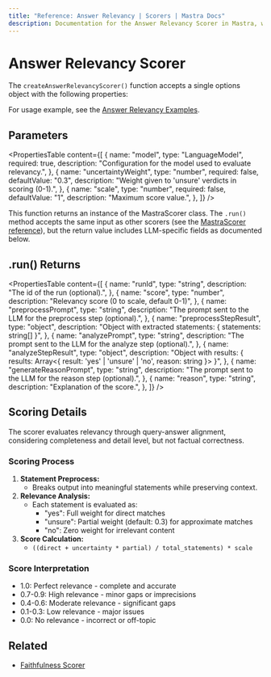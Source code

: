 ```yaml
---
title: "Reference: Answer Relevancy | Scorers | Mastra Docs"
description: Documentation for the Answer Relevancy Scorer in Mastra, which evaluates how well LLM outputs address the input query.
---
```


# Answer Relevancy Scorer

The `createAnswerRelevancyScorer()` function accepts a single options object with the following properties:

For usage example, see the [Answer Relevancy Examples](/examples/scorers/answer-relevancy).

## Parameters

<PropertiesTable
  content={[
    {
      name: "model",
      type: "LanguageModel",
      required: true,
      description: "Configuration for the model used to evaluate relevancy.",
    },
    {
      name: "uncertaintyWeight",
      type: "number",
      required: false,
      defaultValue: "0.3",
      description: "Weight given to 'unsure' verdicts in scoring (0-1).",
    },
    {
      name: "scale",
      type: "number",
      required: false,
      defaultValue: "1",
      description: "Maximum score value.",
    },
  ]}
/>

This function returns an instance of the MastraScorer class. The `.run()` method accepts the same input as other scorers (see the [MastraScorer reference](./@@mastra/cli/cli/cli-scorer)), but the return value includes LLM-specific fields as documented below.

## .run() Returns

<PropertiesTable
  content={[
    {
      name: "runId",
      type: "string",
      description: "The id of the run (optional).",
    },
    {
      name: "score",
      type: "number",
      description: "Relevancy score (0 to scale, default 0-1)",
    },
    {
      name: "preprocessPrompt",
      type: "string",
      description: "The prompt sent to the LLM for the preprocess step (optional).",
    },
    {
      name: "preprocessStepResult",
      type: "object",
      description: "Object with extracted statements: { statements: string[] }",
    },
    {
      name: "analyzePrompt",
      type: "string",
      description: "The prompt sent to the LLM for the analyze step (optional).",
    },
    {
      name: "analyzeStepResult",
      type: "object",
      description: "Object with results: { results: Array<{ result: 'yes' | 'unsure' | 'no', reason: string }> }",
    },
    {
      name: "generateReasonPrompt",
      type: "string",
      description: "The prompt sent to the LLM for the reason step (optional).",
    },
    {
      name: "reason",
      type: "string",
      description: "Explanation of the score.",
    },
  ]}
/>

## Scoring Details

The scorer evaluates relevancy through query-answer alignment, considering completeness and detail level, but not factual correctness.

### Scoring Process

1. **Statement Preprocess:**
   - Breaks output into meaningful statements while preserving context.
2. **Relevance Analysis:**
   - Each statement is evaluated as:
     - "yes": Full weight for direct matches
     - "unsure": Partial weight (default: 0.3) for approximate matches
     - "no": Zero weight for irrelevant content
3. **Score Calculation:**
   - `((direct + uncertainty * partial) / total_statements) * scale`

### Score Interpretation

- 1.0: Perfect relevance - complete and accurate
- 0.7-0.9: High relevance - minor gaps or imprecisions
- 0.4-0.6: Moderate relevance - significant gaps
- 0.1-0.3: Low relevance - major issues
- 0.0: No relevance - incorrect or off-topic

## Related

- [Faithfulness Scorer](./faithfulness)
